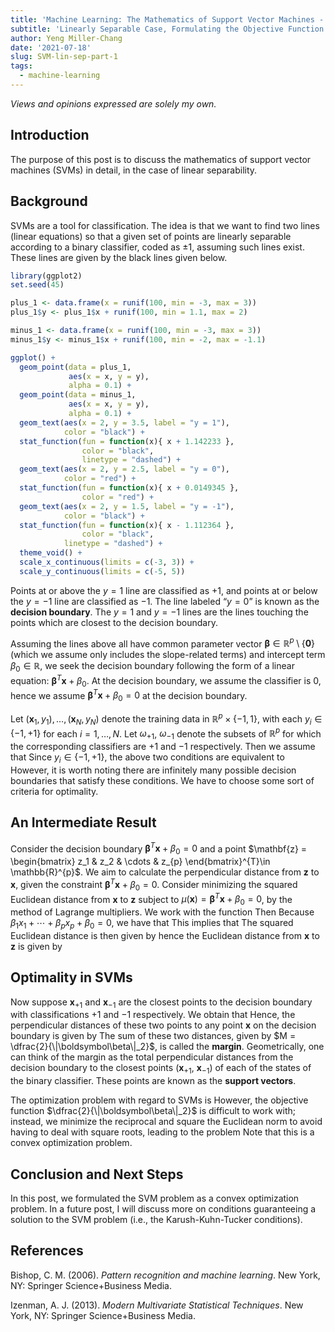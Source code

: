 ```yaml
---
title: 'Machine Learning: The Mathematics of Support Vector Machines - Part 1'
subtitle: 'Linearly Separable Case, Formulating the Objective Function'
author: Yeng Miller-Chang
date: '2021-07-18'
slug: SVM-lin-sep-part-1
tags:
  - machine-learning
---
```


*Views and opinions expressed are solely my own.*

## Introduction

The purpose of this post is to discuss the mathematics of support vector machines (SVMs) in detail, in the case of linear separability. 

## Background

SVMs are a tool for classification. The idea is that we want to find two lines (linear equations) so that a given set of points are linearly separable according to a binary classifier, coded as $\pm 1$, assuming such lines exist. These lines are given by the black lines given below. 

```r
library(ggplot2)
set.seed(45)

plus_1 <- data.frame(x = runif(100, min = -3, max = 3))
plus_1$y <- plus_1$x + runif(100, min = 1.1, max = 2)

minus_1 <- data.frame(x = runif(100, min = -3, max = 3))
minus_1$y <- minus_1$x + runif(100, min = -2, max = -1.1)

ggplot() +
  geom_point(data = plus_1,
             aes(x = x, y = y),
             alpha = 0.1) +
  geom_point(data = minus_1,
             aes(x = x, y = y),
             alpha = 0.1) +
  geom_text(aes(x = 2, y = 3.5, label = "y = 1"),
            color = "black") + 
  stat_function(fun = function(x){ x + 1.142233 }, 
                color = "black",
                linetype = "dashed") +
  geom_text(aes(x = 2, y = 2.5, label = "y = 0"),
            color = "red") + 
  stat_function(fun = function(x){ x + 0.0149345 }, 
                color = "red") +
  geom_text(aes(x = 2, y = 1.5, label = "y = -1"),
            color = "black") + 
  stat_function(fun = function(x){ x - 1.112364 }, 
                color = "black",
            linetype = "dashed") +
  theme_void() + 
  scale_x_continuous(limits = c(-3, 3)) +
  scale_y_continuous(limits = c(-5, 5)) 

```

Points at or above the $y = 1$ line are classified as $+1$, and points at or below the $y = -1$ line are classified as $-1$. The line labeled "$y = 0$" is known as the **decision boundary**. The $y = 1$ and $y = -1$ lines are the lines touching the points which are closest to the decision boundary.  

Assuming the lines above all have common parameter vector $\boldsymbol\beta \in \mathbb{R}^p \setminus \{\mathbf{0}\}$ (which we assume only includes the slope-related terms) and intercept term $\beta_0 \in \mathbb{R}$, we seek the decision boundary following the form of a linear equation: $\boldsymbol\beta^{T}\mathbf{x} + \beta_0$. At the decision boundary, we assume the classifier is $0$, hence we assume $\boldsymbol\beta^{T}\mathbf{x} + \beta_0 = 0$ at the decision boundary. 

Let $(\mathbf{x}_1, y_1), \dots, (\mathbf{x}_N, y_N)$ denote the training data in $\mathbb{R}^{p} \times \{-1, 1\}$, with each $y_i \in \{-1, +1\}$ for each $i = 1, \dots, N$. Let $\omega_{+1}$, $\omega_{-1}$ denote the subsets of $\mathbb{R}^p$ for which the corresponding classifiers are $+1$ and $-1$ respectively. Then we assume that
\begin{align*}
&\boldsymbol\beta^{T}\mathbf{x}_i + \beta_0 \geq 1\text{, }\quad \mathbf{x}_i \in \omega_{+1} \\
&\boldsymbol\beta^{T}\mathbf{x}_i + \beta_0 \leq -1\text{, }\quad \mathbf{x}_i \in \omega_{-1}
\end{align*}
Since $y_i \in \{-1, +1\}$, the above two conditions are equivalent to
\begin{equation*}
y_i(\boldsymbol\beta^{T}\mathbf{x}_i + \beta_0) \geq 1\text{, } \quad\mathbf{x}_i \in \mathbb{R}^{p}\text{.}
\end{equation*}
However, it is worth noting there are infinitely many possible decision boundaries that satisfy these conditions. We have to choose some sort of criteria for optimality.

## An Intermediate Result

Consider the decision boundary $\boldsymbol\beta^{T}\mathbf{x} + \beta_0 = 0$ and a point $\mathbf{z} = \begin{bmatrix}
z_1 & z_2 & \cdots & z_{p}
\end{bmatrix}^{T}\in \mathbb{R}^{p}$. We aim to calculate the perpendicular distance from $\mathbf{z}$ to $\mathbf{x}$, given the constraint $\boldsymbol\beta^{T}\mathbf{x} + \beta_0 = 0$. Consider minimizing the squared Euclidean distance from $\mathbf{x}$ to $\mathbf{z}$ subject to $\mu(\mathbf{x}) = \boldsymbol\beta^{T}\mathbf{x} + \beta_0 = 0$, by the method of Lagrange multipliers. We work with the function
\begin{align*}
L(\mathbf{x}, \lambda) = \sum_{i=1}^{p}(x_i - z_i)^2 + \lambda\left(\beta_1x_1 + \cdots + \beta_px_p + \beta_0\right)\text{.}
\end{align*}
Then
\begin{equation*}
\dfrac{\partial L}{\partial x_i} = 2(x_i - z_i) + \lambda\beta_i = 0 \implies (x_i -z_i)^2 =  \dfrac{\lambda^2\beta_i^2}{4}\text{.}
\end{equation*}
Because $\beta_1x_1 + \cdots + \beta_px_p + \beta_0 = 0$, we have that
\begin{equation*}
\sum_{i=1}^{p}\left(z_i\beta_i-\dfrac{\lambda\beta_i^2}{2}\right) + \beta_0 = \sum_{i=1}^{p}z_i\beta_i-\dfrac{\lambda}{2}\sum_{j=1}^{p}\beta_j^2 + \beta_0  = 0\text{.}
\end{equation*}
This implies that
\begin{equation*}
\lambda = \dfrac{2}{\sum_{j=1}^{p}\beta_j^2}\left(\beta_0 + \sum_{i=1}^{p}z_i\beta_i\right) = \dfrac{2}{\|\boldsymbol\beta\|^2_2}\mu(\mathbf{z}) \implies \dfrac{\lambda^2\beta_i^2}{4} = \dfrac{[\mu(\mathbf{z})]^2\beta_i^2}{\|\boldsymbol\beta\|_2^4}\text{.}
\end{equation*}
The squared Euclidean distance is then given by
\begin{equation*}
\sum_{i=1}^{p}(x_i - z_i)^2 = \dfrac{[\mu(\mathbf{z})]^2}{\|\boldsymbol\beta\|_2^4}\sum_{i=1}^{p}\beta_i^2 = \dfrac{[\mu(\mathbf{z})]^2\|\boldsymbol\beta\|_2^2}{\|\boldsymbol\beta\|_2^4} = \dfrac{[\mu(\mathbf{z})]^2}{\|\boldsymbol\beta\|_2^2}
\end{equation*}
hence the Euclidean distance from $\mathbf{x}$ to $\mathbf{z}$ is given by
\begin{equation*}
\sqrt{\sum_{i=1}^{p}(x_i - z_i)^2} = \dfrac{|\mu(\mathbf{z})|}{\|\boldsymbol\beta\|_2}\text{.}
\end{equation*}

## Optimality in SVMs

Now suppose $\mathbf{x}_{+1}$ and $\mathbf{x}_{-1}$ are the closest points to the decision boundary with classifications $+1$ and $-1$ respectively. We obtain that
\begin{align*}
&\boldsymbol\beta^{T}\mathbf{x}_{+1} + \beta_0 = 1 \\
&\boldsymbol\beta^{T}\mathbf{x}_{-1} + \beta_0 = -1\text{.}
\end{align*}
Hence, the perpendicular distances of these two points to any point $\mathbf{x}$ on the decision boundary is given by
\begin{align*}
&\dfrac{\mu(\mathbf{x}_{+1})}{\|\boldsymbol\beta\|_2} = \dfrac{|\boldsymbol\beta^{T}\mathbf{x}_{+1} + \beta_0|}{\|\boldsymbol\beta\|_2} = \dfrac{1}{\|\boldsymbol\beta\|_2} \\
&\dfrac{\mu(\mathbf{x}_{-1})}{\|\boldsymbol\beta\|_2} = \dfrac{|\boldsymbol\beta^{T}\mathbf{x}_{-1} + \beta_0|}{\|\boldsymbol\beta\|_2} = \dfrac{1}{\|\boldsymbol\beta\|_2} \text{.}
\end{align*}
The sum of these two distances, given by $M = \dfrac{2}{\|\boldsymbol\beta\|_2}$, is called the **margin**. Geometrically, one can think of the margin as the total perpendicular distances from the decision boundary to the closest points ($\mathbf{x}_{+1}$, $\mathbf{x}_{-1}$) of each of the states of the binary classifier. These points are known as the **support vectors**.

The optimization problem with regard to SVMs is 
\begin{align*}
&\max \dfrac{2}{\|\boldsymbol\beta\|_2}\\
&\text{subject to }y_i(\boldsymbol\beta^{T}\mathbf{x}_i + \beta_0) \geq 1\text{, } i = 1, \dots, n\text{.}
\end{align*}
However, the objective function $\dfrac{2}{\|\boldsymbol\beta\|_2}$ is difficult to work with; instead, we minimize the reciprocal and square the Euclidean norm to avoid having to deal with square roots, leading to the problem
\begin{align*}
&\min \dfrac{\|\boldsymbol\beta\|_2^2}{2}\\
&\text{subject to }y_i(\boldsymbol\beta^{T}\mathbf{x}_i + \beta_0) \geq 1\text{, } i = 1, \dots, n\text{.}
\end{align*}
Note that this is a convex optimization problem.

## Conclusion and Next Steps

In this post, we formulated the SVM problem as a convex optimization problem. In a future post, I will discuss more on conditions guaranteeing a solution to the SVM problem (i.e., the Karush-Kuhn-Tucker conditions).

## References

Bishop, C. M. (2006). *Pattern recognition and machine learning*. New York, NY: Springer Science+Business Media. 

Izenman, A. J. (2013). *Modern Multivariate Statistical Techniques*. New York, NY: Springer Science+Business Media. 